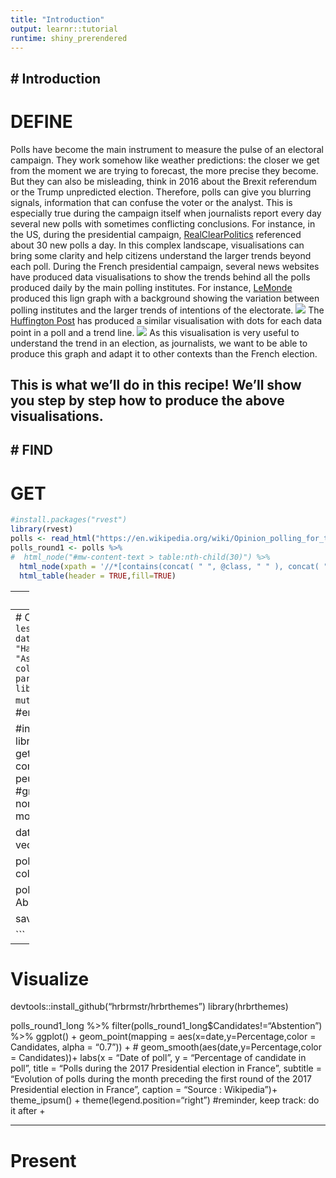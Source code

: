 ```yaml
---
title: "Introduction"
output: learnr::tutorial
runtime: shiny_prerendered
---
```


# Introduction 
---
# DEFINE
Polls have become the main instrument to measure the pulse of an electoral campaign. They work somehow like weather predictions: the closer we get from the moment we are trying to forecast, the more precise they become. But they can also be misleading, think in 2016 about the Brexit referendum or the Trump unpredicted election. 
Therefore, polls can give you blurring signals, information that can confuse the voter or the analyst. This is especially true during the campaign itself when journalists report every day several new polls with sometimes conflicting conclusions. For instance, in the US, during the presidential campaign, [RealClearPolitics](https://www.realclearpolitics.com/epolls/latest_polls/president/) referenced about 30 new polls a day. 
In this complex landscape, visualisations can bring some clarity and help citizens understand the larger trends beyond each poll. During the French presidential campaign, several news websites have produced data visualisations to show the trends behind all the polls produced daily by the main polling institutes. For instance, [LeMonde](http://abonnes.lemonde.fr/election-presidentielle-2017/visuel/2017/04/12/que-disent-les-sondages-de-la-presidentielle-2017_5110324_4854003.html) produced this lign graph with a background showing the variation between polling institutes and the larger trends of intentions of the electorate. 
![](./img/lemonde.png)
The [Huffington Post](http://elections.huffingtonpost.com/pollster/france-presidential-election-round-1) has produced a similar visualisation with dots for each data point in a poll and a trend line. 
![](img/huffpo.png)
As this visualisation is very useful to understand the trend in an election, as journalists, we want to be able to produce this graph and adapt it to other contexts than the French election. 

This is what we'll do in this recipe! We'll show you step by step how to produce the above visualisations.
---
# FIND
---
# GET

```r
#install.packages("rvest")
library(rvest)
polls <- read_html("https://en.wikipedia.org/wiki/Opinion_polling_for_the_French_presidential_election,_2017")
polls_round1 <- polls %>% 
#  html_node("#mw-content-text > table:nth-child(30)") %>%
  html_node(xpath = '//*[contains(concat( " ", @class, " " ), concat( " ", "wikitable", " " ))]') %>% 
  html_table(header = TRUE,fill=TRUE)
```



---
# Verify
---
# Clean
```r
polls_round1 <- polls_round1[-c(1,2, 3, 4, 5, 94), ] #virer les lignes inutiles
colnames(polls_round1) <- c("Poll source","Fieldwork date", "Sample size", "Abstention", "Arthaud", "Poutou", "Mélenchon", "Hamon", "Macron", "Lassalle","Fillon", "Dupont-Aignan", "Asselineau","Le Pen", "Cheminade") #enlever les partis des noms de colonnes
save(polls_round1, file = "./polls_round1.rdata") #enregistrer parce que ça va planter
load(file = "./polls_round1.rdata")
library(tidyverse)
polls_round1 <- polls_round1 %>% mutate_at(vars(`Abstention`:`Cheminade`),funs(parse_number),na=character()) #enlever les pourcentages et absention 0

#install.packages("lubridate")
#install.packages("rex")
library(lubridate)
library(rex)
rex_mode() #charge les éléments de rex en mémoire (voir aide)
get_date <- rex( #produit la regex à partir d'un langage lisible et compréhensible
  maybe(numbers %>% between(1,2), #pas obligé de l'avoir, peut etre entre un et deux nombres puis un tiret
  "–"),
  capture(
    name = "date", #groupe qu'on veut récupérer
    numbers %>% between(1,2), #entre un et deux nombres
    space, #puis un espace
    letters %>% n_times(3), #3 lettres pour le mois 
    space, 
    "20", one_of(1:5), number #année
  )
)

date <-re_matches(polls_round1$`Fieldwork date`, get_date)$date #crée le vecteur date

polls_round1<- polls_round1 %>% 
  mutate(date = date %>% dmy()) #ajoute la colonne

polls_round1_long <- polls_round1 %>% gather(Candidates, Percentage, Abstention:Cheminade) #gather

save(polls_round1_long, file = "./polls_round1_long.Rdata")


```


---
# Visualize 

devtools::install_github("hrbrmstr/hrbrthemes")
library(hrbrthemes)

polls_round1_long %>% 
  filter(polls_round1_long$Candidates!="Abstention") %>% 
  ggplot() +
  geom_point(mapping = aes(x=date,y=Percentage,color = Candidates, alpha = "0.7")) + # 
  geom_smooth(aes(date,y=Percentage,color = Candidates))+ 
  labs(x = "Date of poll",
       y = "Percentage of candidate in poll",
       title = "Polls during the 2017 Presidential election in France",
       subtitle = "Evolution of polls during the month preceding the first round of the 2017 Presidential election in France",
       caption = "Source : Wikipedia")+
  theme_ipsum() +
  theme(legend.position="right") #reminder, keep track: do it after +

--- 
# Present

